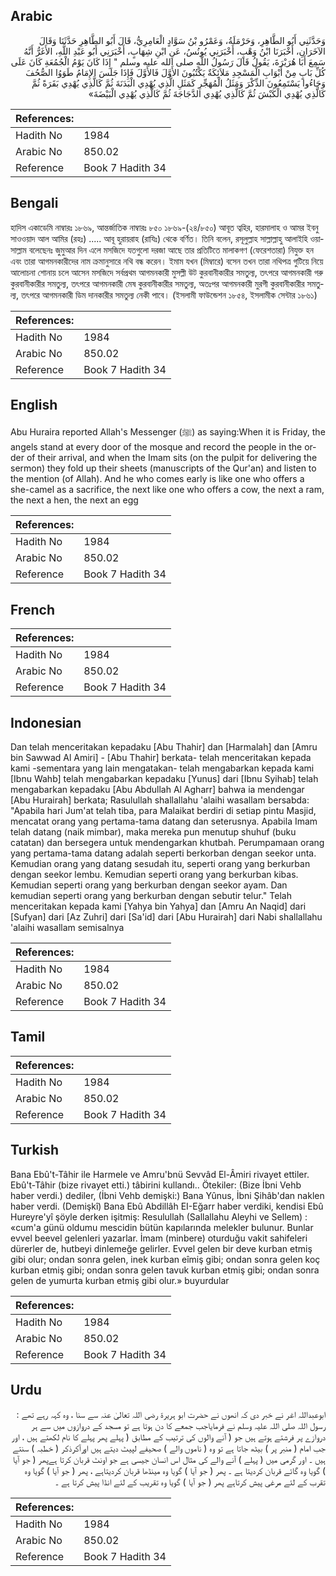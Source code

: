 ## Arabic


<div dir="rtl" lang="ar" style={{fontSize:'larger',backgroundColor:'#f8f9fa',padding:20}}>
وَحَدَّثَنِي أَبُو الطَّاهِرِ، وَحَرْمَلَةُ، وَعَمْرُو بْنُ سَوَّادٍ الْعَامِرِيُّ، قَالَ أَبُو الطَّاهِرِ حَدَّثَنَا وَقَالَ الآخَرَانِ، أَخْبَرَنَا ابْنُ وَهْبٍ، أَخْبَرَنِي يُونُسُ، عَنِ ابْنِ شِهَابٍ، أَخْبَرَنِي أَبُو عَبْدِ اللَّهِ، الأَغَرُّ أَنَّهُ سَمِعَ أَبَا هُرَيْرَةَ، يَقُولُ قَالَ رَسُولُ اللَّهِ صلى الله عليه وسلم ‏"‏ إِذَا كَانَ يَوْمُ الْجُمُعَةِ كَانَ عَلَى كُلِّ بَابٍ مِنْ أَبْوَابِ الْمَسْجِدِ مَلاَئِكَةٌ يَكْتُبُونَ الأَوَّلَ فَالأَوَّلَ فَإِذَا جَلَسَ الإِمَامُ طَوَوُا الصُّحُفَ وَجَاءُوا يَسْتَمِعُونَ الذِّكْرَ وَمَثَلُ الْمُهَجِّرِ كَمَثَلِ الَّذِي يُهْدِي الْبَدَنَةَ ثُمَّ كَالَّذِي يُهْدِي بَقَرَةً ثُمَّ كَالَّذِي يُهْدِي الْكَبْشَ ثُمَّ كَالَّذِي يُهْدِي الدَّجَاجَةَ ثُمَّ كَالَّذِي يُهْدِي الْبَيْضَةَ»
</div>
<div style={{backgroundColor:'#f8f9fa',padding:20, marginBottom: 10}}><table> <thead> <tr> <th>References:</th> <th></th> </tr> </thead> <tbody><tr><td>Hadith No</td><td>1984</td></tr><tr><td>Arabic No</td><td>850.02</td></tr><tr><td>Reference</td><td>Book 7 Hadith 34</td></tr></tbody></table></div>

## Bengali


<div dir="ltr" lang="bn" style={{fontSize:'larger',backgroundColor:'#f8f9fa',padding:20}}>
হাদিস একাডেমি নাম্বারঃ ১৮৬৯, আন্তর্জাতিক নাম্বারঃ ৮৫০ ১৮৬৯-(২৪/৮৫০) আবূত ত্বহির, হারমালাহ ও আমর ইবনু সাওওয়াদ আল আমির (রহঃ) ..... আবূ হুরায়রাহ (রাযিঃ) থেকে বর্ণিত। তিনি বলেন, রসূলুল্লাহ সাল্লাল্লাহু আলাইহি ওয়াসাল্লাম বলেছেনঃ জুমুআর দিন এলে মসজিদে যতগুলো দরজা আছে তার প্রতিটিতে মালাকগণ (ফেরেশতারা) নিযুক্ত হন এবং তারা আগমনকারীদের নাম ক্রমানুসারে নথি বন্ধ করেন। ইমাম যখন (মিম্বারে) বসেন তখন তারা নথিপত্র গুটিয়ে নিয়ে আলোচনা শোনায় চলে আসেন মসজিদে সর্বপ্রথম আগমনকারী মুসল্লী উট কুরবানীকারীর সমতুল্য, তৎপরে আগমনকারী গরু কুরবানীকারীর সমতুল্য, তৎপরে আগমনকারী মেষ কুরবানীকারীর সমতুল্য, অতঃপর আগমনকারী মুরগী কুরবানীকারীর সমতুল্য, তৎপরে আগমনকারী ডিম দানকারীর সমতুল্য নেকী পাবে। (ইসলামী ফাউন্ডেশন ১৮৫৪, ইসলামীক সেন্টার ১৮৬১)
</div>
<div style={{backgroundColor:'#f8f9fa',padding:20, marginBottom: 10}}><table> <thead> <tr> <th>References:</th> <th></th> </tr> </thead> <tbody><tr><td>Hadith No</td><td>1984</td></tr><tr><td>Arabic No</td><td>850.02</td></tr><tr><td>Reference</td><td>Book 7 Hadith 34</td></tr></tbody></table></div>

## English


<div dir="ltr" lang="en" style={{fontSize:'larger',backgroundColor:'#f8f9fa',padding:20}}>
Abu Huraira reported Allah's Messenger (ﷺ) as saying:When it is Friday, the angels stand at every door of the mosque and record the people in the order of their arrival, and when the Imam sits (on the pulpit for delivering the sermon) they fold up their sheets (manuscripts of the Qur'an) and listen to the mention (of Allah). And he who comes early is like one who offers a she-camel as a sacrifice, the next like one who offers a cow, the next a ram, the next a hen, the next an egg
</div>
<div style={{backgroundColor:'#f8f9fa',padding:20, marginBottom: 10}}><table> <thead> <tr> <th>References:</th> <th></th> </tr> </thead> <tbody><tr><td>Hadith No</td><td>1984</td></tr><tr><td>Arabic No</td><td>850.02</td></tr><tr><td>Reference</td><td>Book 7 Hadith 34</td></tr></tbody></table></div>

## French


<div dir="ltr" lang="fr" style={{fontSize:'larger',backgroundColor:'#f8f9fa',padding:20}}>

</div>
<div style={{backgroundColor:'#f8f9fa',padding:20, marginBottom: 10}}><table> <thead> <tr> <th>References:</th> <th></th> </tr> </thead> <tbody><tr><td>Hadith No</td><td>1984</td></tr><tr><td>Arabic No</td><td>850.02</td></tr><tr><td>Reference</td><td>Book 7 Hadith 34</td></tr></tbody></table></div>

## Indonesian


<div dir="ltr" lang="id" style={{fontSize:'larger',backgroundColor:'#f8f9fa',padding:20}}>
Dan telah menceritakan kepadaku [Abu Thahir] dan [Harmalah] dan [Amru bin Sawwad Al Amiri] - [Abu Thahir] berkata- telah menceritakan kepada kami -sementara yang lain mengatakan- telah mengabarkan kepada kami [Ibnu Wahb] telah mengabarkan kepadaku [Yunus] dari [Ibnu Syihab] telah mengabarkan kepadaku [Abu Abdullah Al Agharr] bahwa ia mendengar [Abu Hurairah] berkata; Rasulullah shallallahu 'alaihi wasallam bersabda: "Apabila hari Jum'at telah tiba, para Malaikat berdiri di setiap pintu Masjid, mencatat orang yang pertama-tama datang dan seterusnya. Apabila Imam telah datang (naik mimbar), maka mereka pun menutup shuhuf (buku catatan) dan bersegera untuk mendengarkan khutbah. Perumpamaan orang yang pertama-tama datang adalah seperti berkorban dengan seekor unta. Kemudian orang yang datang sesudah itu, seperti orang yang berkurban dengan seekor lembu. Kemudian seperti orang yang berkurban kibas. Kemudian seperti orang yang berkurban dengan seekor ayam. Dan kemudian seperti orang yang berkurban dengan sebutir telur." Telah menceritakan kepada kami [Yahya bin Yahya] dan [Amru An Naqid] dari [Sufyan] dari [Az Zuhri] dari [Sa'id] dari [Abu Hurairah] dari Nabi shallallahu 'alaihi wasallam semisalnya
</div>
<div style={{backgroundColor:'#f8f9fa',padding:20, marginBottom: 10}}><table> <thead> <tr> <th>References:</th> <th></th> </tr> </thead> <tbody><tr><td>Hadith No</td><td>1984</td></tr><tr><td>Arabic No</td><td>850.02</td></tr><tr><td>Reference</td><td>Book 7 Hadith 34</td></tr></tbody></table></div>

## Tamil


<div dir="ltr" lang="ta" style={{fontSize:'larger',backgroundColor:'#f8f9fa',padding:20}}>

</div>
<div style={{backgroundColor:'#f8f9fa',padding:20, marginBottom: 10}}><table> <thead> <tr> <th>References:</th> <th></th> </tr> </thead> <tbody><tr><td>Hadith No</td><td>1984</td></tr><tr><td>Arabic No</td><td>850.02</td></tr><tr><td>Reference</td><td>Book 7 Hadith 34</td></tr></tbody></table></div>

## Turkish


<div dir="ltr" lang="tr" style={{fontSize:'larger',backgroundColor:'#f8f9fa',padding:20}}>
Bana Ebû't-Tâhir ile Harmele ve Amru'bnü Sevvâd El-Âmiri rivayet ettiler. Ebû't-Tâhir (bize rivayet etti.) tâbirini kullandı.. Ötekiler: (Bize İbni Vehb haber verdi.) dediler, (İbni Vehb demişki:) Bana Yûnus, İbni Şihâb'dan naklen haber verdi. (Demişkî) Bana Ebû Abdillâh EI-Eğarr haber verdiki, kendisi Ebû Hureyre'yî şöyle derken işitmiş: Resulullah (Sallallahu Aleyhi ve Sellem) : «cum'a günü oldumu mescidin bütün kapılarında melekler bulunur. Bunlar evvel beevel gelenleri yazarlar. İmam (minbere) oturduğu vakit sahifeleri dürerler de, hutbeyi dinlemeğe gelirler. Evvel gelen bir deve kurban etmiş gibi olur; ondan sonra gelen, inek kurban eîmiş gibi; ondan sonra gelen koç kurban etmiş gibi; ondan sonra gelen tavuk kurban etmiş gibi; ondan sonra gelen de yumurta kurban etmiş gibi olur.» buyurdular
</div>
<div style={{backgroundColor:'#f8f9fa',padding:20, marginBottom: 10}}><table> <thead> <tr> <th>References:</th> <th></th> </tr> </thead> <tbody><tr><td>Hadith No</td><td>1984</td></tr><tr><td>Arabic No</td><td>850.02</td></tr><tr><td>Reference</td><td>Book 7 Hadith 34</td></tr></tbody></table></div>

## Urdu


<div dir="rtl" lang="ur" style={{fontSize:'larger',backgroundColor:'#f8f9fa',padding:20}}>
ابوعبداللہ اغر نے خبر دی کہ انھوں نے حضرت ابو ہریرۃ رضی اللہ تعالیٰ عنہ سے سنا ، وہ کہہ رہے تھے : رسول اللہ صلی اللہ علیہ وسلم نے فرمایاجب جمعے کا دن ہوتا ہے تو مسجد کے دروازوں میں سے ہر دروازے پر فرشتے ہوتے ہیں جو ( آنے والوں کی ترتیب کے مطابق ( پہلے پھر پہلے کا نام لکھتے ہیں ، اور جب امام ( منبر پر ) بیٹھ جاتا ہے تو وہ ( ناموں والے ) صحیفے لپیٹ دیتے ہیں اورآکرذکر ( خطبہ ) سنتے ہیں ۔ اور گرمی میں ( پہلے ) آنے والے کی مثال اس انسان جیسی ہے جو اونٹ قربان کرتا ہےپھر ( جو آیا ) گویا وہ گائے قربان کردیتا ہے ۔ پھر ( جو آیا ) گویا وہ مینڈھا قربان کردیتاہے ، پھر ( جو آیا ) گویا وہ تقرب کے لئے مرغی پیش کرتاہے پھر ( جو آیا ) گویا وہ تقریب کے لئے انڈا پیش کرتا ہے ۔
</div>
<div style={{backgroundColor:'#f8f9fa',padding:20, marginBottom: 10}}><table> <thead> <tr> <th>References:</th> <th></th> </tr> </thead> <tbody><tr><td>Hadith No</td><td>1984</td></tr><tr><td>Arabic No</td><td>850.02</td></tr><tr><td>Reference</td><td>Book 7 Hadith 34</td></tr></tbody></table></div>